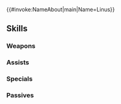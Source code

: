 {{#invoke:NameAbout|main|Name=Linus}}{{HeroPage Tabs}}
{{Hero Infobox
|Name=Linus
|Title=Savage Dog
|WeaponType=Green Axe
|MoveType=Infantry
|Origin=Fire Emblem: The Blazing Blade
|Gender=Male
|actorEN=Joe Brogie
|actorJP=成田剣
|artist=スエカネクミコ
|additionDate=May 8, 2023
|releaseDate=May 10, 2023
|cv1=6
|cv2=2900600
|TagID=闇ライナス
|InternalID=949
|Properties=fallen,limited,ghb
|description=Member of the Black Fang assassins. Following his death, he was made into a morph by Nergal and is now a living construct. Appears in Fire Emblem: The Blazing Blade.
}}
{{Stats Page
|Lv1HP=18|Lv1ATK=11|Lv1SPD=13|Lv1DEF=8|Lv1RES=5
|GRHP=55|GRATK=80|GRSPD=70|GRDEF=65|GRRES=35
}}
==Skills==
===Weapons===
{{Weapons Table
|weapon1=Iron Axe
|weapon1Default=1
|weapon1Unlock=1
|weapon2=Steel Axe
|weapon2Default=2
|weapon2Unlock=2
|weapon3=Silver Axe
|weapon3Default=4
|weapon3Unlock=3
|weapon4=Dead-Fang Axe
|weapon4Default=5
|weapon4Unlock=5
}}
===Assists===
{{Assists Table}}
===Specials===
{{Specials Table
|special1=Dragon Gaze
|special1Default=4
|special1Unlock=3
|special2=Dragon Fang
|special2Unlock=4
}}
===Passives===
{{Passives Table
|passiveB1=Guard 1
|passiveB2=Guard 2
|passiveB3=Guard 3
|passiveB1Unlock=1
|passiveB2Unlock=2
|passiveB3Unlock=4
|passiveC1=Panic Smoke 1
|passiveC2=Panic Smoke 2
|passiveC3=Panic Smoke 3
|passiveC1Unlock=3
|passiveC2Unlock=4
|passiveC3Unlock=5
}}
{{Heroes Navbox}}